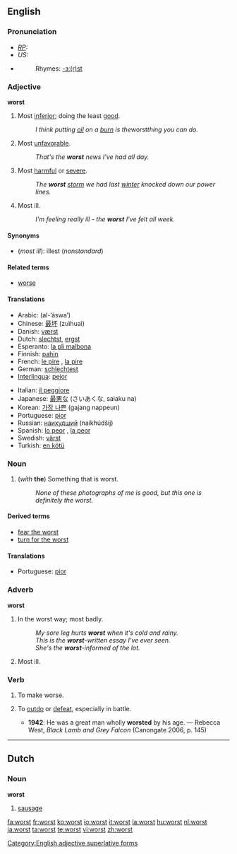 ==English==

===Pronunciation===
* ''[[RP]]:'' {{IPA|/wɜːst/}}
* ''US:'' {{IPA|/wɝst/}}
*{{audio|en-us-worst.ogg|Audio (US)}}
*:Rhymes: [[Rhymes:English:-ɜː(r)st|-ɜː(r)st]]

===Adjective===
'''worst'''

# Most [[inferior]]; doing the least [[good]].
#:''I think putting [[oil]] on a [[burn]] is the ''worst'' thing you can do.''
# Most [[unfavorable]].
#:''That's the '''worst''' news I've had all day.''
# Most [[harmful]] or [[severe]].
#:''The '''worst''' [[storm]] we had last [[winter]] knocked down our power lines.''
# Most ill.
#:''I'm feeling really ill - the '''worst''' I've felt all week.''

====Synonyms====
*(''most ill''): illest (''nonstandard'')

====Related terms====
*[[worse]]

====Translations====
{{top}}
*Arabic: {{ARchar|[[الاسوأ]]}} (al-’áswa’)
*Chinese: [[最坏]] (zuìhuaì)
*Danish: [[værst]]
*Dutch: [[slechtst]], [[ergst]]
*Esperanto: [[la pli malbona]]
*Finnish: [[pahin]]
*French: [[le pire]] {{m}}, [[la pire]] {{f}}
*German: [[schlechtest]]
*[[Interlingua]]: [[pejor]]
{{mid}}
*Italian: [[il peggiore]]
*Japanese: [[最悪な]] (さいあくな, saiaku na)
*Korean: [[가장 나쁜]] (gajang nappeun)
*Portuguese: [[pior]]
*Russian: [[наихудший]] (naikhúdšij)
*Spanish: [[lo peor]] {{m}}, [[la peor]] {{f}}
*Swedish: [[värst]]
*Turkish: [[en kötü]]
{{bottom}}

===Noun===
{{en-noun|-}}

# (''with'' '''the''') ­Something that is worst.
#:''None of these photographs of me is good, but this one is definitely the worst.''

====Derived terms====
*[[fear the worst]]
*[[turn for the worst]]

====Translations====
{{top|}}
*Portuguese: [[pior]] {{m}}
{{mid}}
{{bottom}}

===Adverb===
'''worst'''

# In the worst way; most badly.
#:''My sore leg hurts '''worst''' when it's cold and rainy.''
#:''This is the '''worst'''-written essay I've ever seen.''
#:''She's the '''worst'''-informed of the lot.''
# Most ill.

===Verb===
{{en-verb}}

# {{archaic}} To make worse.
# {{rare}} To [[outdo]] or [[defeat]], especially in battle.
#*'''1942''': He was a great man wholly '''worsted''' by his age. — Rebecca West, ''Black Lamb and Grey Falcon'' (Canongate 2006, p. 145)

[[Category:English adjective superlative forms]]

----

==Dutch==

===Noun===
'''worst'''

# [[sausage]]

[[fa:worst]]
[[fr:worst]]
[[ko:worst]]
[[io:worst]]
[[it:worst]]
[[la:worst]]
[[hu:worst]]
[[nl:worst]]
[[ja:worst]]
[[ta:worst]]
[[te:worst]]
[[vi:worst]]
[[zh:worst]]